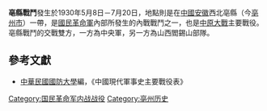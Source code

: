 {{Infobox Military Conflict|
campaign=|
image=|
caption=|
conflict=亳縣戰鬥|
date=1930年5月8日－7月20日|
place=[[中國|中國]]安徽西北|
result=雙方持續對峙|
combatant1=中央軍七師|
combatant2=山西五路軍（[[閻錫山|閻錫山]]）| 
commander1=[[楊勝治|楊勝治]] |
commander2=[[孫殿英|孫殿英]]|
strength1=|
strength2=|
casualties1=|
casualties2=|
}}

'''亳縣戰鬥'''發生於1930年5月8日－7月20日，地點則是在[[中國|中國]][[安徽|安徽]]西北亳縣（今[[亳州市|亳州市]]）一帶，是[[國民革命軍|國民革命軍]]內部所發生的內戰戰鬥之一，也是[[中原大戰|中原大戰]]主要戰役。亳縣戰鬥的交戰雙方，一方為中央軍，另一方為山西閻錫山部隊。

==參考文獻==
*[[中華民國|中華民國]][[國防大學_(臺灣)|國防大學]]編，《中國現代軍事史主要戰役表》

{{中原大戰}}

[[Category:国民革命军内战战役|Category:国民革命军内战战役]]
[[Category:亳州历史|Category:亳州历史]]